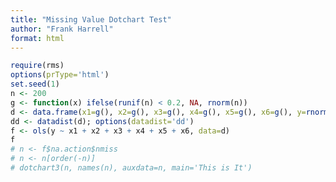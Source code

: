 ```yaml
---
title: "Missing Value Dotchart Test"
author: "Frank Harrell"
format: html
---
```


```r
require(rms)
options(prType='html')
set.seed(1)
n <- 200
g <- function(x) ifelse(runif(n) < 0.2, NA, rnorm(n))
d <- data.frame(x1=g(), x2=g(), x3=g(), x4=g(), x5=g(), x6=g(), y=rnorm(n))
dd <- datadist(d); options(datadist='dd')
f <- ols(y ~ x1 + x2 + x3 + x4 + x5 + x6, data=d)
f
# n <- f$na.action$nmiss
# n <- n[order(-n)]
# dotchart3(n, names(n), auxdata=n, main='This is It')
```
